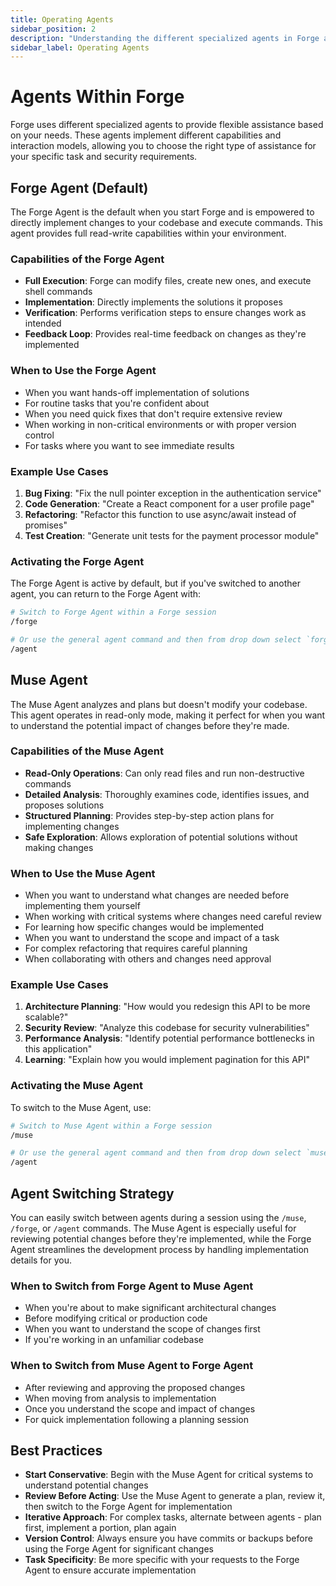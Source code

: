 ```yaml
---
title: Operating Agents
sidebar_position: 2
description: "Understanding the different specialized agents in Forge and when to use each."
sidebar_label: Operating Agents
---
```


# Agents Within Forge

Forge uses different specialized agents to provide flexible assistance based on your needs. These agents implement different capabilities and interaction models, allowing you to choose the right type of assistance for your specific task and security requirements.

## Forge Agent (Default)

The Forge Agent is the default when you start Forge and is empowered to directly implement changes to your codebase and execute commands. This agent provides full read-write capabilities within your environment.

### Capabilities of the Forge Agent

- **Full Execution**: Forge can modify files, create new ones, and execute shell commands
- **Implementation**: Directly implements the solutions it proposes
- **Verification**: Performs verification steps to ensure changes work as intended
- **Feedback Loop**: Provides real-time feedback on changes as they're implemented

### When to Use the Forge Agent

- When you want hands-off implementation of solutions
- For routine tasks that you're confident about
- When you need quick fixes that don't require extensive review
- When working in non-critical environments or with proper version control
- For tasks where you want to see immediate results

### Example Use Cases

1. **Bug Fixing**: "Fix the null pointer exception in the authentication service"
2. **Code Generation**: "Create a React component for a user profile page"
3. **Refactoring**: "Refactor this function to use async/await instead of promises"
4. **Test Creation**: "Generate unit tests for the payment processor module"

### Activating the Forge Agent

The Forge Agent is active by default, but if you've switched to another agent, you can return to the Forge Agent with:

```bash
# Switch to Forge Agent within a Forge session
/forge

# Or use the general agent command and then from drop down select `forge` agent
/agent
```

## Muse Agent

The Muse Agent analyzes and plans but doesn't modify your codebase. This agent operates in read-only mode, making it perfect for when you want to understand the potential impact of changes before they're made.

### Capabilities of the Muse Agent

- **Read-Only Operations**: Can only read files and run non-destructive commands
- **Detailed Analysis**: Thoroughly examines code, identifies issues, and proposes solutions
- **Structured Planning**: Provides step-by-step action plans for implementing changes
- **Safe Exploration**: Allows exploration of potential solutions without making changes

### When to Use the Muse Agent

- When you want to understand what changes are needed before implementing them yourself
- When working with critical systems where changes need careful review
- For learning how specific changes would be implemented
- When you want to understand the scope and impact of a task
- For complex refactoring that requires careful planning
- When collaborating with others and changes need approval

### Example Use Cases

1. **Architecture Planning**: "How would you redesign this API to be more scalable?"
2. **Security Review**: "Analyze this codebase for security vulnerabilities"
3. **Performance Analysis**: "Identify potential performance bottlenecks in this application"
4. **Learning**: "Explain how you would implement pagination for this API"

### Activating the Muse Agent

To switch to the Muse Agent, use:

```bash
# Switch to Muse Agent within a Forge session
/muse

# Or use the general agent command and then from drop down select `muse` agent
/agent
```

## Agent Switching Strategy

You can easily switch between agents during a session using the `/muse`, `/forge`, or `/agent` commands. The Muse Agent is especially useful for reviewing potential changes before they're implemented, while the Forge Agent streamlines the development process by handling implementation details for you.

### When to Switch from Forge Agent to Muse Agent

- When you're about to make significant architectural changes
- Before modifying critical or production code
- When you want to understand the scope of changes first
- If you're working in an unfamiliar codebase

### When to Switch from Muse Agent to Forge Agent

- After reviewing and approving the proposed changes
- When moving from analysis to implementation
- Once you understand the scope and impact of changes
- For quick implementation following a planning session

## Best Practices

- **Start Conservative**: Begin with the Muse Agent for critical systems to understand potential changes
- **Review Before Acting**: Use the Muse Agent to generate a plan, review it, then switch to the Forge Agent for implementation
- **Iterative Approach**: For complex tasks, alternate between agents - plan first, implement a portion, plan again
- **Version Control**: Always ensure you have commits or backups before using the Forge Agent for significant changes
- **Task Specificity**: Be more specific with your requests to the Forge Agent to ensure accurate implementation

<!-- Note: This page focuses on the specialized agents in Forge. For information about built-in commands, see the Commands section. -->
